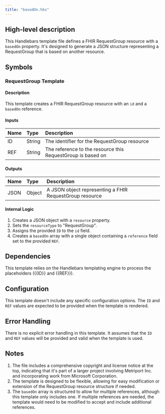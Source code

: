 ```yaml
---
title: "basedOn.hbs"
---
```


## High-level description
This Handlebars template file defines a FHIR RequestGroup resource with a `basedOn` property. It's designed to generate a JSON structure representing a RequestGroup that is based on another resource.

## Symbols

### RequestGroup Template
#### Description
This template creates a FHIR RequestGroup resource with an `id` and a `basedOn` reference.

#### Inputs
| Name | Type | Description |
|:-----|:-----|:------------|
| ID | String | The identifier for the RequestGroup resource |
| REF | String | The reference to the resource this RequestGroup is based on |

#### Outputs
| Name | Type | Description |
|:-----|:-----|:------------|
| JSON | Object | A JSON object representing a FHIR RequestGroup resource |

#### Internal Logic
1. Creates a JSON object with a `resource` property.
2. Sets the `resourceType` to "RequestGroup".
3. Assigns the provided `ID` to the `id` field.
4. Creates a `basedOn` array with a single object containing a `reference` field set to the provided `REF`.

## Dependencies
This template relies on the Handlebars templating engine to process the placeholders ({{ID}} and {{REF}}).

## Configuration
This template doesn't include any specific configuration options. The `ID` and `REF` values are expected to be provided when the template is rendered.

## Error Handling
There is no explicit error handling in this template. It assumes that the `ID` and `REF` values will be provided and valid when the template is used.

## Notes
1. The file includes a comprehensive copyright and license notice at the top, indicating that it's part of a larger project involving Metriport Inc. and incorporating work from Microsoft Corporation.
2. The template is designed to be flexible, allowing for easy modification or extension of the RequestGroup resource structure if needed.
3. The `basedOn` array is structured to allow for multiple references, although this template only includes one. If multiple references are needed, the template would need to be modified to accept and include additional references.